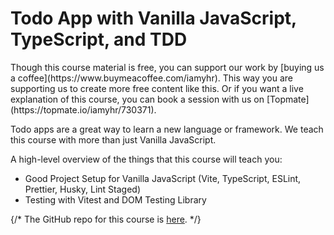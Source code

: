 
# Todo App with Vanilla JavaScript, TypeScript, and TDD

<Callout type='info' emoji='🤑'>
  Though this course material is free, you can support our work by [buying us a
  coffee](https://www.buymeacoffee.com/iamyhr). This way you are supporting us
  to create more free content like this. Or if you want a live explanation of
  this course, you can book a session with us on
  [Topmate](https://topmate.io/iamyhr/730371).
</Callout>

Todo apps are a great way to learn a new language or framework. We teach this course with more than just Vanilla JavaScript.

A high-level overview of the things that this course will teach you:

- Good Project Setup for Vanilla JavaScript (Vite, TypeScript, ESLint, Prettier, Husky, Lint Staged)
- Testing with Vitest and DOM Testing Library

{/* The GitHub repo for this course is [here](https://github.com/Frontend-Hire/todo-app-react-tdd-typescript). */}

